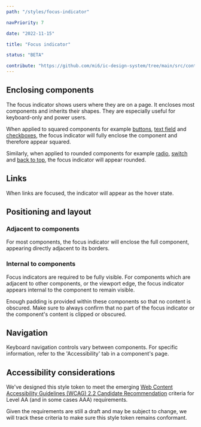 ```yaml
---
path: "/styles/focus-indicator"

navPriority: 7

date: "2022-11-15"

title: "Focus indicator"

status: "BETA"

contribute: "https://github.com/mi6/ic-design-system/tree/main/src/content/structured/styles/focus-indicator.mdx"
---
```



## Enclosing components

The focus indicator shows users where they are on a page. It encloses most components and inherits their shapes. They are especially useful for keyboard-only and power users.

When applied to squared components for example [buttons](/components/buttons), [text field](/components/text-input) and [checkboxes](/components/checkboxes), the focus indicator will fully enclose the component and therefore appear squared.

Similarly, when applied to rounded components for example [radio](/components/radio), [switch](/components/switch) and [back to top](/components/back-to-top), the focus indicator will appear rounded.

<DoubleDoDontCaution>
  <DoDontCaution
    imageSrc={focusIndicatorFig1}
    imageAlt="An image of a button and back to top component, both with focus applied to them."
    state="none"
    caption="Focus indicators inherit the border radius of the components they enclose."
  />
</DoubleDoDontCaution>

## Links

When links are focused, the indicator will appear as the hover state.

<DoubleDoDontCaution>
  <DoDontCaution
    imageSrc={focusIndicatorFig2}
    imageAlt="An image of a blue link labelled 'Coffee blog' with a thick underline of the same colour."
    state="none"
    caption="Focus on links is indicated by a thick underline."
  />
</DoubleDoDontCaution>

## Positioning and layout

### Adjacent to components

For most components, the focus indicator will enclose the full component, appearing directly adjacent to its borders.

### Internal to components

Focus indicators are required to be fully visible. For components which are adjacent to other components, or the viewport edge, the focus indicator appears internal to the component to remain visible.

Enough padding is provided within these components so that no content is obscured. Make sure to always confirm that no part of the focus indicator or the component's content is clipped or obscured.

## Navigation

Keyboard navigation controls vary between components. For specific information, refer to the 'Accessibility' tab in a component's page.

## Accessibility considerations

We've designed this style token to meet the emerging [Web Content Accessibility Guidelines (WCAG) 2.2 Candidate Recommendation](https://www.w3.org/TR/WCAG22/) criteria for Level AA (and in some cases AAA) requirements.

Given the requirements are still a draft and may be subject to change, we will track these criteria to make sure this style token remains conformant.
